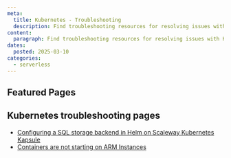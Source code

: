 ```yaml
---
meta:
  title: Kubernetes - Troubleshooting
  description: Find troubleshooting resources for resolving issues with Kubernetes.
content:
  paragraph: Find troubleshooting resources for resolving issues with Kubernetes.
dates:
  posted: 2025-03-10
categories:
  - serverless
---
```


<ProductHeader
  productName="Kubernetes troubleshooting"
  productLogo="k8sKapsule"
  description="Discover how to solve the most common issues for Scaleway's Kubernetes Kapsule and Kosmos."
/>

## Featured Pages

<Grid>
    <DefaultCard
      title="Kubernetes FAQ"
      description="General info on Kubernetes products."
      url="/faq/kubernetes/"
      label="See more"
    />
    <DefaultCard
      title="Kubernetes Cheatsheet"
      description="A handy cheatshet with the most common kubectl commands."
      url="/kubernetes/reference-content/kubernetes-cheatsheet/"
      label="See more"
    />
    <DefaultCard
      title="Managed Kubernetes service definition"
      description="Detailed information on Kubernetes definitions, functioning, and responsibilities."
      url="/kubernetes/reference-content/managed-kubernetes-service-definition/"
      label="See more"
    />
</Grid>
<Grid>
    <DefaultCard
      title="Kubernetes version support policy"
      description="Learn about Scaleway's Kubernetes version support policy."
      url="/kubernetes/reference-content/version-support-policy/"
      label="See more"
    />
    <DefaultCard
      title="Scaleway Kubernetes Kapsule autoheal"
      description="A feature designed to automatically detect and recover from failures within a Kubernetes cluster."
      url="/kubernetes/reference-content/using-kapsule-autoheal-feature/"
      label="See more"
    />
    <DefaultCard
      title="Kubernetes - Videos"
      description="Learn how to get started with your Kubernetes cluster by following our video tutorials."
      url="/kubernetes/videos/"
      label="See more"
    />
</Grid>

## Kubernetes troubleshooting pages

- [Configuring a SQL storage backend in Helm on Scaleway Kubernetes Kapsule](/kubernetes/troubleshooting/configuring-sql-storage-backend-helm/)
- [Containers are not starting on ARM Instances](/kubernetes/troubleshooting/containers-not-starting-arm-instances/)

